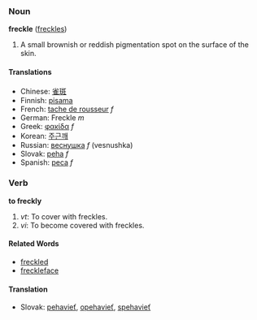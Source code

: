 ===Noun===
'''freckle''' ([[freckles]])

# A small brownish or reddish pigmentation spot on the surface of the skin.

====Translations====
*Chinese: [[雀斑]]
*Finnish: [[pisama]]
*French: [[tache de rousseur]] ''f''
*German: Freckle ''m''
*Greek: [[φακίδα]] ''f''
*Korean: [[주근깨]]
*Russian: [[веснушка]] ''f'' (vesnushka)
*Slovak: [[peha]] ''f''
*Spanish: [[peca]] ''f''

===Verb===
'''to freckly'''

# ''vt'': To cover with freckles.
# ''vi'': To become covered with freckles.

====Related Words====
*[[freckled]]
*[[freckleface]]

====Translation====
*Slovak: [[pehavieť]], [[opehavieť]], [[spehavieť]]
